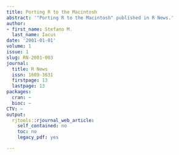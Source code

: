 ```yaml
---
title: Porting R to the Macintosh
abstract: '"Porting R to the Macintosh" published in R News.'
author:
- first_name: Stefano M.
  last_name: Iacus
date: '2001-01-01'
volume: 1
issue: 1
slug: RN-2001-003
journal:
  title: R News
  issn: 1609-3631
  firstpage: 13
  lastpage: 13
packages:
  cran: ~
  bioc: ~
CTV: ~
output:
  rjtools::rjournal_web_article:
    self_contained: no
    toc: no
    legacy_pdf: yes

---
```

